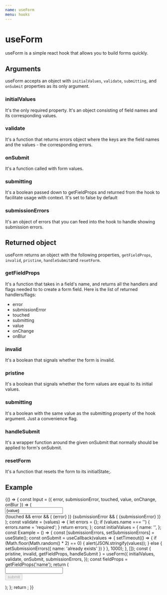 ```yaml
---
name: useForm
menu: hooks
---
```


# useForm

useForm is a simple react hook that allows you to build forms quickly.

## Arguments

useForm accepts an object with `initialValues`, `validate`, `submitting`, and `onSubmit` properties as its only argument.

### **initialValues**

It's the only required property. It's an object consisting of field names and its corresponding values.

### **validate**

It's a function that returns errors object where the keys are the field names and the values - the corresponding errors.

### **onSubmit**

It's a function called with form values.

### **submitting**

It's a boolean passed down to getFieldProps and returned from the hook to facilitate usage with context. It's set to false by default

### **submissionErrors**

It's an object of errors that you can feed into the hook to handle showing submission errors.

## Returned object

useForm returns an object with the following properties, `getFieldProps`, `invalid`, `pristine`, `handleSubmit`and `resetForm`.

### **getFieldProps**

It's a function that takes in a field's name, and returns all the handlers and flags needed to to create a form field.
Here is the list of returned handlers/flags:

- error
- submissionError
- touched
- submitting
- value
- onChange
- onBlur

### **invalid**

It's a boolean that signals whether the form is invalid.

### **pristine**

It's a boolean that signals whether the form values are equal to its initial values.

### **submitting**

It's a boolean with the same value as the submitting property of the hook argument. Just a convenience flag.

### **handleSubmit**

It's a wrapper function around the given onSubmit that normally should be applied to form's onSubmit.

### **resetForm**

It's a function that resets the form to its initialState;.

## Example


<Playground>
  {() => {
    const Input = ({ error, submissionError, touched, value, onChange, onBlur }) => (
      <div>
        <input
          onChange={onChange}
          onBlur={onBlur}
          value={value}
        />
        <div>
          {touched && error && (
            <span style={{ color: 'red' }}>
              {error}
            </span>
          )}
          {submissionError && (
            <span style={{ color: 'red' }}>
              {submissionError}
            </span>
          )}
        </div>
      </div>
    );
    const validate = (values) => {
      let errors = {};
      if (values.name === '') {
        errors.name = 'required';
      }
      return errors;
    };
    const initialValues = {
      name: '',
    };
    const Example = () => {
      const [submissionErrors, setSubmissionErrors] = useState();
      const onSubmit = useCallback(values => {
        setTimeout(() => {
          if (Math.floor(Math.random() * 2) == 0) {
            alert(JSON.stringify(values));
          } else {
            setSubmissionErrors({ name: 'already exists' })
          }
        }, 1000);
      }, []);
      const { pristine, invalid, getFieldProps, handleSubmit } = useForm({
        initialValues,
        validate,
        onSubmit,
        submissionErrors,
      });
      const fieldProps = getFieldProps('name');
      return (
        <form onSubmit={handleSubmit}>
          <Input {...fieldProps}/>
          <div>
            <button disabled={pristine || invalid}>submit</button>
          </div>
        </form>
      );
    };
    return <Example />;
}}

</Playground>
